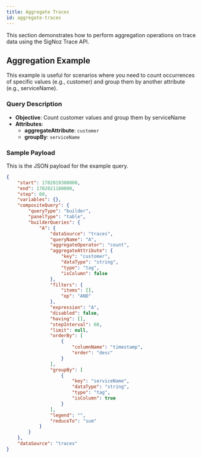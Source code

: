 ```yaml
---
title: Aggregate Traces
id: aggregate-traces
---
```


This section demonstrates how to perform aggregation operations on trace data using the SigNoz Trace API.

## Aggregation Example

This example is useful for scenarios where you need to count occurrences of specific values (e.g., customer) and group them by another attribute (e.g., serviceName).

### Query Description

- **Objective**: Count customer values and group them by serviceName
- **Attributes**:
  - **aggregateAttribute**: `customer`
  - **groupBy**: `serviceName`

### Sample Payload

This is the JSON payload for the example query.

```json
{
    "start": 1702019380000,
    "end": 1702021180000,
    "step": 60,
    "variables": {},
    "compositeQuery": {
        "queryType": "builder",
        "panelType": "table",
        "builderQueries": {
            "A": {
                "dataSource": "traces",
                "queryName": "A",
                "aggregateOperator": "count",
                "aggregateAttribute": {
                    "key": "customer",
                    "dataType": "string",
                    "type": "tag",
                    "isColumn": false
                },
                "filters": {
                    "items": [],
                    "op": "AND"
                },
                "expression": "A",
                "disabled": false,
                "having": [],
                "stepInterval": 60,
                "limit": null,
                "orderBy": [
                    {
                        "columnName": "timestamp",
                        "order": "desc"
                    }
                ],
                "groupBy": [
                    {
                        "key": "serviceName",
                        "dataType": "string",
                        "type": "tag",
                        "isColumn": true
                    }
                ],
                "legend": "",
                "reduceTo": "sum"
            }
        }
    },
    "dataSource": "traces"
}
```
